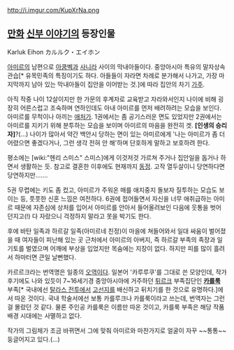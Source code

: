 http://i.imgur.com/KupXrNa.png
== [[만화]] [[신부 이야기]]의 등장인물 ==
Karluk Eihon
カルルク・エイホン

[[아미르]]의 남편으로 [[아쿰벡]]과 [[사니라]] 사이의 막내아들이다. 중앙아시아 특유의 말자상속 관습[* 유목민족의 특징이기도 하다. 아들들이 자라면 차례로 분가해서 나가고, 가장 마지막까지 남아 있는 막내아들이 집안을 이어받는 것.]에 따라 집안의 차기 [[가주]].

아직 작중 나이 12살이지만 한 가문의 후계자로 교육받고 자라와서인지 나이에 비해 굉장히 어른스럽고 조숙하며 연하인데도 아내 아미르를 먼저 배려하려는 모습을 보인다. 아미르를 무척이나 아끼는 [[애처가]]. 1권에서는 좀 공기스러운 면도 있었지만 2권에서는 아미르를 지키기 위해 분투하는 모습을 보이며 아미르의 마음을 완전히 겟. '''[인생의 승리자]'''?(…) 나이가 많아서 약간 백안시 당하는 면이 있는 아미르에게 '나는 아미르가 좀 더 어렸으면 좋겠다거나, 그런 생각 전혀 안 해'하며 단호하게 말하고 보호하려 한다.

평소에는 [wiki:"헨리 스미스" 스미스]에게 이것저것 가르쳐 주거나 집안일을 돕거나 하면서 생활하는 듯. 참고로 결혼한 이후에도 현재까지 [[동정]]. 고작 열두살이니 당연하다면 당연하지만.......

5권 무렵에는 키도 좀 컸고, 아미르가 주워온 매를 애지중지 돌보자 질투하는 모습도 보이는 등, 풋풋한 신혼 느낌은 여전하다. 6권에 접어들면서 자신을 너무 애취급하는 아미르 때문에 자존심에 상처를 입어서 아미르를 안아서 들어올려보인 다음에 웃통을 벗어 던지고(!) 다 자랐으니 걱정하지 말라고 못을 박기도 한다. 

후에 바탄 일족과 하르갈 일족(아미르네 친정)이 마을에 쳐들어와서 일대 싸움이 벌어졌을 때 여자들이 피난해 있는 곳 근처에서 아미르의 아버지, 즉 하르갈 부족의 족장과 일기토를 벌였으며 어깨에 부상을 입었지만 목숨에는 지장이 없다. 하지만 피를 많이 흘려서 하마터면 큰일 날뻔했다.

카르르크라는 번역명은 일종의 [[오역]]이다. 일본어 '카루루쿠'를 그대로 쓴 모양인데, 작가 후기에도 나와 있듯이 7~16세기경 중앙아시아에 거주하던 [[튀르크]] 부족집단인 '''[[카를룩]]''' 부족[* 국내에선 [[탈라스 전투]]에서 [[고선지]]를 배신하고 뒤치기를 한 것으로 유명하다.]에서 따온 것이다. 국내 학술서에선 보통 카를루크나 카를룩이라고 쓰는데, 번역자는 그런 걸 몰랐던 것 같다. 물론 주인공 카를룩은 이름만 따온 것이고, 카를룩 부족은 해당 작품 배경 시대에는 사멸하고 없다.

작가의 그림체가 조금 바뀌면서 그에 맞춰 아미르와 마찬가지로 얼굴이 자꾸 ~~통통~~둥글어지고 있다.(...)
